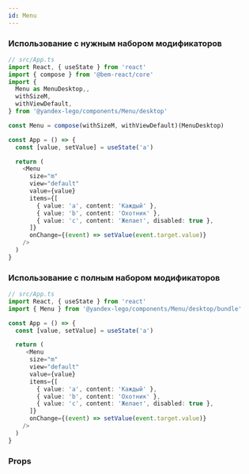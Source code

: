 ```yaml
---
id: Menu
---
```



### Использование с нужным набором модификаторов

```ts
// src/App.ts
import React, { useState } from 'react'
import { compose } from '@bem-react/core'
import {
  Menu as MenuDesktop,,
  withSizeM,
  withViewDefault,
} from '@yandex-lego/components/Menu/desktop'

const Menu = compose(withSizeM, withViewDefault)(MenuDesktop)

const App = () => {
  const [value, setValue] = useState('a')

  return (
    <Menu
      size="m"
      view="default"
      value={value}
      items={[
        { value: 'a', content: 'Каждый' },
        { value: 'b', content: 'Охотник' },
        { value: 'c', content: 'Желает', disabled: true },
      ]}
      onChange={(event) => setValue(event.target.value)}
    />
  )
}
```

### Использование с полным набором модификаторов

```ts
// src/App.ts
import React, { useState } from 'react'
import { Menu } from '@yandex-lego/components/Menu/desktop/bundle'

const App = () => {
  const [value, setValue] = useState('a')

  return (
     <Menu
      size="m"
      view="default"
      value={value}
      items={[
        { value: 'a', content: 'Каждый' },
        { value: 'b', content: 'Охотник' },
        { value: 'c', content: 'Желает', disabled: true },
      ]}
      onChange={(event) => setValue(event.target.value)}
    />
  )
}
```

### Props

<PropsTable props={menuProps} />
